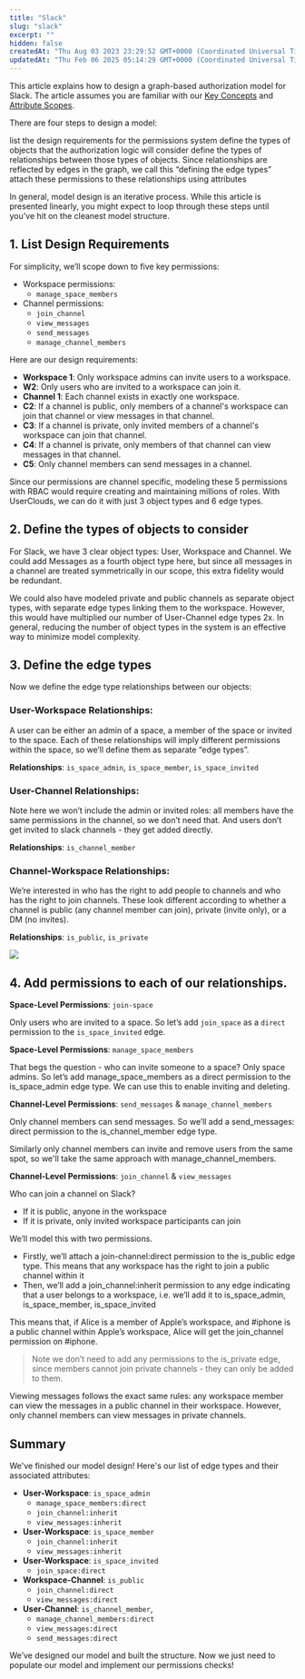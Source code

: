 ```yaml
---
title: "Slack"
slug: "slack"
excerpt: ""
hidden: false
createdAt: "Thu Aug 03 2023 23:29:52 GMT+0000 (Coordinated Universal Time)"
updatedAt: "Thu Feb 06 2025 05:14:29 GMT+0000 (Coordinated Universal Time)"
---
```


This article explains how to design a graph-based authorization model for Slack. The article assumes you are familiar with our [Key Concepts](/docs/guides/overview/key-concepts) and [Attribute Scopes](/docs/guides/overview/modelling-hierarchy-with-attribute-types).

There are four steps to design a model:

<Steps>
  <Step> list the design requirements for the <Glossary>permission</Glossary>s system</Step>
  <Step> define the types of <Glossary>object</Glossary>s that the authorization logic will consider</Step>
  <Step> define the types of relationships between those types of objects. Since relationships are reflected by <Glossary>edge</Glossary>s in the graph, we call this “defining the <Glossary>edge type</Glossary>s”</Step>
  <Step> attach these <Glossary>permission</Glossary>s to these relationships using attributes</Step>
</Steps>

In general, model design is an iterative process. While this article is presented linearly, you might expect to loop through these steps until you’ve hit on the cleanest model structure.

## 1. List Design Requirements

For simplicity, we’ll scope down to five key permissions:

- Workspace permissions:
  - `manage_space_members`
- Channel permissions:
  - `join_channel`
  - `view_messages`
  - `send_messages`
  - `manage_channel_members`

Here are our design requirements:

- **Workspace 1**: Only workspace admins can invite users to a workspace.
- **W2**: Only users who are invited to a workspace can join it.
- **Channel 1**: Each channel exists in exactly one workspace.
- **C2**: If a channel is public, only members of a channel's workspace can join that channel or view messages in that channel.
- **C3**: If a channel is private, only invited members of a channel's workspace can join that channel.
- **C4**: If a channel is private, only members of that channel can view messages in that channel.
- **C5**: Only channel members can send messages in a channel.

Since our permissions are channel specific, modeling these 5 permissions with RBAC would require creating and maintaining millions of roles. With UserClouds, we can do it with just 3 object types and 6 edge types.

## 2. Define the types of objects to consider

For Slack, we have 3 clear <Glossary>object type</Glossary>s: User, Workspace and Channel. We could add Messages as a fourth object type here, but since all messages in a channel are treated symmetrically in our scope, this extra fidelity would be redundant.

We could also have modeled private and public channels as separate object types, with separate edge types linking them to the workspace. However, this would have multiplied our number of User-Channel edge types 2x. In general, reducing the number of object types in the system is an effective way to minimize model complexity.

## 3. Define the edge types

Now we define the <Glossary>edge type</Glossary> relationships between our objects:

### User-Workspace Relationships:

A user can be either an admin of a space, a member of the space or invited to the space. Each of these relationships will imply different permissions within the space, so we’ll define them as separate “edge types”.

**Relationships**: `is_space_admin`, `is_space_member`, `is_space_invited`

### User-Channel Relationships:

Note here we won’t include the admin or invited roles: all members have the same permissions in the channel, so we don’t need that. And users don’t get invited to slack channels - they get added directly.

**Relationships**: `is_channel_member`

### Channel-Workspace Relationships:

We’re interested in who has the right to add people to channels and who has the right to join channels. These look different according to whether a channel is public (any channel member can join), private (invite only), or a DM (no invites).

**Relationships**: `is_public`, `is_private`

![](/assets/images/slack.webp)


## 4. Add permissions to each of our relationships.

**Space-Level Permissions**: `join-space`

Only users who are invited to a space. So let’s add `join_space` as a `direct` <Glossary>permission</Glossary> to the `is_space_invited` edge.

**Space-Level Permissions**: `manage_space_members`

That begs the question - who can invite someone to a space? Only space admins. So let’s add manage_space_members as a direct permission to the is_space_admin edge type. We can use this to enable inviting and deleting.

**Channel-Level Permissions**: `send_messages` & `manage_channel_members`

Only channel members can send messages. So we’ll add a send_messages: direct permission to the is_channel_member edge type.

Similarly only channel members can invite and remove users from the same spot, so we'll take the same approach with manage_channel_members. 

**Channel-Level Permissions**: `join_channel` & `view_messages`

Who can join a channel on Slack?

- If it is public, anyone in the workspace
- If it is private, only invited workspace participants can join

We’ll model this with two permissions.

- Firstly, we’ll attach a join-channel:<Glossary>direct</Glossary> permission to the is_public edge type. This means that any workspace has the right to join a public channel within it
- Then, we’ll add a join_channel:<Glossary>inherit</Glossary> permission to any edge indicating that a user belongs to a workspace, i.e. we’ll add it to is_space_admin, is_space_member, is_space_invited

This means that, if Alice is a member of Apple’s workspace, and #iphone is a public channel within Apple’s workspace, Alice will get the join_channel permission on #iphone.

> Note we don’t need to add any permissions to the is_private edge, since members cannot join private channels - they can only be added to them. 

Viewing messages follows the exact same rules: any workspace member can view the messages in a public channel in their workspace. However, only channel members can view messages in private channels. 

## Summary

We've finished our model design! Here's our list of edge types and their associated attributes:

- **User-Workspace**: `is_space_admin`
  - `manage_space_members:direct`
  - `join_channel:inherit`
  - `view_messages:inherit`
- **User-Workspace**: `is_space_member`
  - `join_channel:inherit`
  - `view_messages:inherit`
- **User-Workspace**: `is_space_invited`
  - `join_space:direct`
- **Workspace-Channel**: `is_public`
  - `join_channel:direct`
  - `view_messages:direct`
- **User-Channel**: `is_channel_member`,
  - `manage_channel_members:direct`
  - `view_messages:direct`
  - `send_messages:direct`

We’ve designed our model and built the structure. Now we just need to populate our model and implement our permissions checks!
